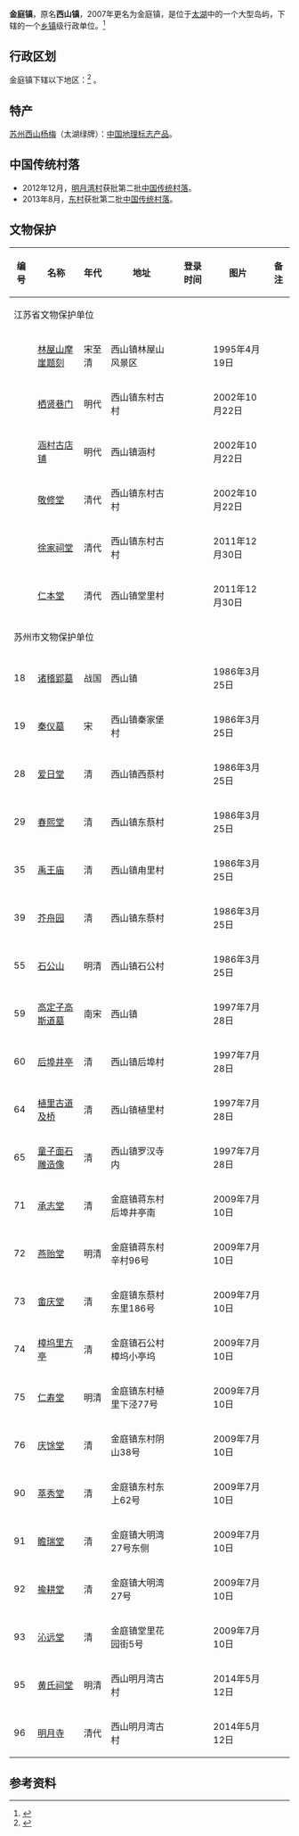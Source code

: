 {{中国乡级行政区|32/05/06/109/000}}

'''金庭镇'''，原名'''西山镇'''，2007年更名为金庭镇，是位于[[太湖|太湖]]中的一个大型岛屿，{{PRC admin/fullname|32/05/06/109/000|3}}下辖的一个[[乡镇|乡镇]]级行政单位。<ref>{{PRC admin/ref sgc|{{PRC admin/parent|32/05/06/109/000}}}}</ref>

== 行政区划 ==

金庭镇下辖以下地区：<ref>{{PRC admin/ref sgc|32/05/06/109/000}}</ref>
{{PRC admin/children|32/05/06/109/000}}。

==特产==
[[苏州西山杨梅|苏州西山杨梅]]（太湖绿牌）：[[中国地理标志产品|中国地理标志产品]]。

==中国传统村落==
* 2012年12月，[[明月湾村|明月湾村]]获批第二批[[中国传统村落|中国传统村落]]。
* 2013年8月，[[东村|东村]]获批第二批[[中国传统村落|中国传统村落]]。

==文物保护==
{| class="wikitable sortable" style="font-size: 90%;"
|-
! 编号 !! 名称 !! 年代 !! 地址  !! 登录时间 !! 图片 !! 备注
|- 
! colspan="8" |江苏省文物保护单位
|-
| || [[林屋山摩崖题刻|林屋山摩崖题刻]] || 宋至清 || 西山镇林屋山风景区 ||  || 1995年4月19日 ||  || 
|-
| || [[栖贤巷门|栖贤巷门]] || 明代 || 西山镇东村古村 ||  || 2002年10月22日 ||  || 
|-
| || [[涵村古店铺|涵村古店铺]] || 明代 || 西山镇涵村 ||  || 2002年10月22日 ||  || 
|-
| || [[敬修堂|敬修堂]] || 清代 || 西山镇东村古村 ||  || 2002年10月22日 ||  || 
|-
| || [[徐家祠堂|徐家祠堂]] || 清代 || 西山镇东村古村 ||  || 2011年12月30日||  || 
|-
| || [[仁本堂|仁本堂]] || 清代 || 西山镇堂里村 ||  || 2011年12月30日 ||  || 即[[西山雕花楼|西山雕花楼]]
|- 
! colspan="8" |苏州市文物保护单位
|-
| 18 || [[诸稽郢墓|诸稽郢墓]] || 战国 || 西山镇 ||  ||  1986年3月25日||  || 
|-
| 19 || [[秦仪墓|秦仪墓]] || 宋 || 西山镇秦家堡村 ||  ||  1986年3月25日||  || 
|-
|  28|| [[爱日堂|爱日堂]] || 清 || 西山镇西蔡村 ||  ||1986年3月25日  ||  || 
|-
|  29|| [[春熙堂|春熙堂]] || 清 || 西山镇东蔡村 ||  || 1986年3月25日 ||  || 
|-
|  35|| [[禹王庙|禹王庙]] || 清 || 西山镇甪里村 ||  || 1986年3月25日 ||  || 
|-
| 39 || [[芥舟园|芥舟园]] || 清 || 西山镇东蔡村 ||  ||  1986年3月25日||  || 
|-
|  55|| [[石公山|石公山]] || 明清 || 西山镇石公村 ||  || 1986年3月25日 ||  || 
|-
| 59 || [[高定子高斯道墓|高定子高斯道墓]] || 南宋 || 西山镇 ||  || 1997年7月28日 ||  || 
|-
| 60 || [[后埠井亭|后埠井亭]] || 清 || 西山镇后埠村 ||  || 1997年7月28日 ||  || 
|-
| 64 || [[植里古道及桥|植里古道及桥]] || 清 || 西山镇植里村 ||  ||  1997年7月28日||  || 
|-
| 65 || [[童子面石雕造像|童子面石雕造像]] || 清 || 西山镇罗汉寺内 ||  || 1997年7月28日 ||  || 
|-
| 71 || [[承志堂|承志堂]] || 清 || 金庭镇蒋东村后埠井亭南 ||  || 2009年7月10日 ||  ||
|-
|  72|| [[燕贻堂_(苏州)|燕贻堂]] || 明清 || 金庭镇蒋东村辛村96号 ||  || 2009年7月10日 ||  ||
|-
| 73 || [[畬庆堂|畬庆堂]] || 清 || 金庭镇东蔡村东里186号 ||  ||2009年7月10日  ||  ||
|-
|  74|| [[樟坞里方亭|樟坞里方亭]] || 清 || 金庭镇石公村樟坞小亭坞 ||  ||2009年7月10日  ||  ||
|-
| 75 || [[仁寿堂_(苏州)|仁寿堂]] || 明清 || 金庭镇东村植里下泾77号 ||  || 2009年7月10日 ||  ||
|-
|  76|| [[庆馀堂|庆馀堂]] || 清 || 金庭镇东村阴山38号 ||  || 2009年7月10日 ||  ||
|-
| 90 || [[萃秀堂|萃秀堂]] || 清 || 金庭镇东村东上62号 ||  || 2009年7月10日 ||  ||
|-
|  91|| [[瞻瑞堂|瞻瑞堂]] || 清 || 金庭镇大明湾27号东侧 ||  || 2009年7月10日 ||  ||
|-
|  92|| [[揄耕堂|揄耕堂]] || 清 || 金庭镇大明湾27号 ||  || 2009年7月10日 ||  ||
|-
|  93|| [[沁远堂|沁远堂]] || 清 || 金庭镇堂里花园街5号 ||  || 2009年7月10日 ||  ||
|-
|  95|| [[黄氏祠堂|黄氏祠堂]] || 明清 || 西山明月湾古村 ||  || 2014年5月12日 ||  ||
|-
|  96|| [[明月寺|明月寺]] || 清代 || 西山明月湾古村 ||  || 2014年5月12日 ||  ||
|}


==参考资料==
{{Reflist}}

{{PRC admin/navcat|32/05/06/109/000}}